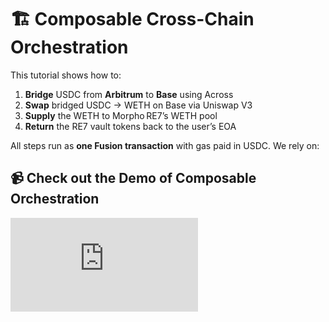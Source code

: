 
# 🏗️ Composable Cross-Chain Orchestration

This tutorial shows how to:

1. **Bridge** USDC from **Arbitrum** to **Base** using Across
2. **Swap** bridged USDC → WETH on Base via Uniswap V3
3. **Supply** the WETH to Morpho RE7’s WETH pool
4. **Return** the RE7 vault tokens back to the user’s EOA

All steps run as **one Fusion transaction** with gas paid in USDC. We rely on:

## 📹 Check out the Demo of Composable Orchestration

<div style={{ position: 'relative', paddingBottom: '56.25%', height: 0 }}>
  <iframe
    src="https://www.loom.com/embed/04c21d08208d4c789c6af3b4c74b1d03?sid=ddebfd28-c367-4726-82b5-c25c2eb6d3d4"
    frameBorder="0"
    allowFullScreen
    style={{ position: 'absolute', top: 0, left: 0, width: '100%', height: '100%' }}
  />
</div>

### 🔥 Why this matters

With **one user signature** you can:

* Bridge, swap, stake — any multi-step flow — without asking the user to sign again.
* Pay **all gas for every step** in **one ERC-20 (USDC)** instead of native ETH on multiple chains.
* Leave **zero “dust”**: every last token that isn’t needed is auto-returned to the user.
* Keep the user in a single, familiar wallet; no pop-ups, no chain switching, no scary approvals.

#### 💰 Business impact

| ❌ Pain today                                | ✅ Benefit with this flow                        |
| ----------------------------------------- | --------------------------------------------- |
| Users rage-quit after the 2nd confirm     | **Single click** → drastically lower drop-off |
| Confusing gas settings on multiple chains | **One token, one fee** shown up front         |
| Support tickets about stuck “dust”        | No residual balances, fewer refunds           |
| Weeks of Solidity + audits                | **All TypeScript**, ship in hours             |

Developers get shorter build cycles; users get a smoother checkout-style experience. That’s higher conversion and faster feature delivery with almost no smart-contract risk.


## 🔑 Key Concepts Used

| Concept                                   | Why it’s needed                                                       |
| ----------------------------------------- | --------------------------------------------------------------------- |
| **Fusion trigger**                        | Starts orchestration from an empty EOA with one `transfer` / `permit` |
| **`runtimeERC20BalanceOf`**               | Injects *whatever* tokens arrive from bridge or swap                  |
| **Constraint `greaterThanOrEqualTo`**     | Ensures we meet minimum slippage tolerance                            |
| **`balanceNotZeroConstraint`** (implicit) | Used for ordering when bridged tokens haven’t landed yet              |



## 🚀 Code Walk‑Through

Below we highlight the critical parts of `supplyToMorpho.ts`. Full file lives in your repo.

::::steps
### Initialise Multichain Account & MEE Client

```ts
const oNexus = await toMultichainNexusAccount({
  signer: walletProvider,           // Embedded or EOA signer
  chains: [arbitrum, base],
  transports: [http(), http()],
});

const meeClient = await createMeeClient({ account: oNexus });
```

### Define Trigger & Constraints

```ts
const amountConsumed = parseUnits(amount, 6);
const minAfterSlippage = amountConsumed * 80n / 100n;  // 20 % tolerance
const executionConstraints = [greaterThanOrEqualTo(minAfterSlippage)];

const transferToNexusTrigger = {
  tokenAddress: mcUSDC.addressOn(arbitrum.id),
  amount: amountConsumed,
  chainId: arbitrum.id,
};
```
:::info[Why]
Fusion mode starts with an empty orchestrator. A single USDC transfer funds it and reveals the amount we’ll use.
:::

### Bridge USDC with Across

Follow the [Across Integration Tutorial]() to learn how to encode Across.

```ts
const depositAcrossData = await prepareAcrossBridgeTransaction({
  depositor: oNexus.addressOn(arbitrum.id),
  recipient: oNexus.addressOn(base.id),
  inputToken: mcUSDC.addressOn(arbitrum.id),
  outputToken: mcUSDC.addressOn(base.id),
  inputAmount: amountConsumed,
  originChainId: arbitrum.id,
  destinationChainId: base.id,
});
```

Two instructions are added:

1. **Approve** USDC to Across
2. **Raw calldata** deposit

### Swap USDC → WETH on Base

```ts
const swapUSDCtoWeth = await oNexus.buildComposable({
  type: "default",
  data: {
    chainId: base.id,
    abi: UniswapSwapRouterAbi,
    to: mcUniswapSwapRouter.addressOn(base.id),
    functionName: "exactInputSingle",
    args: [{
      tokenIn: mcUSDC.addressOn(base.id),
      amountIn: runtimeERC20BalanceOf({
        tokenAddress: mcUSDC.addressOn(base.id),
        targetAddress: oNexus.addressOn(base.id, true),
        constraints: executionConstraints,
      }),
      tokenOut: weth_Base,
      recipient: oNexus.addressOn(base.id, true),
      amountOutMinimum: 0n,
      fee: 100,
      sqrtPriceLimitX96: 0n,
    }],
  },
});
```

* `runtimeERC20BalanceOf` waits until bridged USDC arrives and meets `executionConstraints`.

### Supply WETH to Morpho & Return Vault Tokens

```ts
const supplyToMorpho = await oNexus.buildComposable({
  type: "default",
  data: {
    abi: MorphoPoolAbi,
    to: weth_Re7_Morpho_Pool,
    chainId: base.id,
    functionName: "deposit",
    args: [
      runtimeERC20BalanceOf({
        tokenAddress: weth_Base,
        targetAddress: oNexus.addressOn(base.id, true),
        constraints: executionConstraints,
      }),
      oNexus.addressOn(base.id, true),
    ],
  },
});
```

Then transfer RE7 vault tokens back to the user EOA.

### Quote & Execute Fusion Transaction

```ts
const quote = await meeClient.getFusionQuote({
  trigger: transferToNexusTrigger,
  feeToken: toFeeToken({ mcToken: mcUSDC, chainId: arbitrum.id }),
  instructions: [
    approveUsdcSpendToAcross,
    depositAcross,
    approveUniswapToSpendUSDC,
    swapUSDCtoWeth,
    approveMorphoVaultToSpendWeth,
    supplyToMorpho,
    moveRe7WethBackToEOA,
  ],
});

const { hash } = await meeClient.executeFusionQuote({ fusionQuote: quote });
```
::::


### ✅ What You Achieved

* One signature → multi‑step, cross‑chain flow
* Gas paid in USDC, no ETH needed
* Exact amounts supplied, no guesswork
* Vault tokens automatically returned to user

Extend this flow by adding staking, leverage, or any other operation—without writing Solidity.

